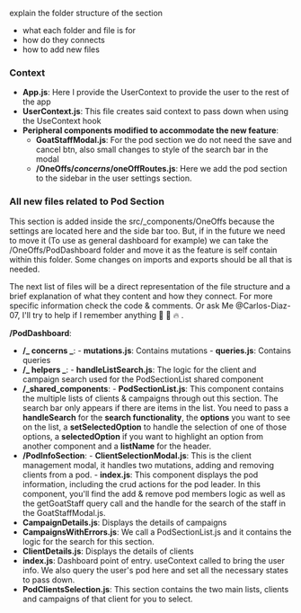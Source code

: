 explain the folder structure of the section
  - what each folder and file is for
  - how do they connects
  - how to add new files



### Context
- **App.js**:  Here I provide the UserContext to provide the user to the rest of the app
- **UserContext.js**: This file creates said context to pass down when using the UseContext hook
- **Peripheral components modified to accommodate the new feature**:
  * **GoatStaffModal.js**: For the pod section we do not need the save and cancel btn, also small changes to style of the search bar in the modal
  * **/OneOffs/_concerns_/oneOffRoutes.js**: Here we add the pod section to the sidebar in the user settings section.

### All new files related to Pod Section
This section is added inside the src/_components/OneOffs because the settings are located here and the side bar too. But, if in the future we need to move it (To use as general dashboard for example) we can take the /OneOffs/PodDashboard folder and move it as the feature is self contain within this folder. Some changes on imports and exports should be all that is needed.

The next list of files will be a direct representation of the file structure and a brief explanation of what they content and how they connect. For more specific information check the code & comments. Or ask Me @Carlos-Diaz-07, I'll try to help if I remember anything 👴 🧠 🔥 .

**/PodDashboard**:
* **/_ concerns _**:
      - **mutations.js**: Contains mutations
      - **queries.js**: Contains queries
* **/_ helpers _**:
      - **handleListSearch.js**: The logic for the client and campaign search used for the PodSectionList shared component
* **/_shared_components**:
      - **PodSectionList.js**:  This component contains the multiple lists of clients & campaigns through out this section. The search bar only appears if there are items in the list. You need to pass a **handleSearch** for the **search functionality**, the **options** you want to see on the list, a **setSelectedOption** to handle the selection of one of those options, a **selectedOption** if you want to highlight an option from another component and a **listName** for the header.
* **/PodInfoSection**:
      - **ClientSelectionModal.js**:  This is the client management modal, it handles two mutations, adding and removing clients from a pod.
      - **index.js**:  This component displays the pod information, including the crud actions for the pod leader. In this component, you'll find the add & remove pod members logic as well as the getGoatStaff query call and the handle for the search of the staff in the GoatStaffModal.js.
* **CampaignDetails.js**: Displays the details of campaigns
* **CampaignsWithErrors.js**:  We call a PodSectionList.js and it contains the logic for the search for this section.
* **ClientDetails.js**: Displays the details of clients
* **index.js**: Dashboard point of entry. useContext called to bring the user info. We also query the user's pod here and set all the necessary states to pass down.
 * **PodClientsSelection.js**: This section contains the two main lists, clients and campaigns of that client for you to select.
